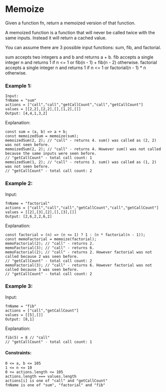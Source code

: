 # Memoize

Given a function fn, return a memoized version of that function.

A memoized function is a function that will never be called twice with the same inputs. Instead it will return a cached value.

You can assume there are 3 possible input functions: sum, fib, and factorial.

sum accepts two integers a and b and returns a + b.
fib accepts a single integer n and returns 1 if n <= 1 or fib(n - 1) + fib(n - 2) otherwise.
factorial accepts a single integer n and returns 1 if n <= 1 or factorial(n - 1) \* n otherwise.

### Example 1:

```
Input:
fnName = "sum"
actions = ["call","call","getCallCount","call","getCallCount"]
values = [[2,2],[2,2],[],[1,2],[]]
Output: [4,4,1,3,2]
```

Explanation:

```
const sum = (a, b) => a + b;
const memoizedSum = memoize(sum);
memoizedSum(2, 2); // "call" - returns 4. sum() was called as (2, 2) was not seen before.
memoizedSum(2, 2); // "call" - returns 4. However sum() was not called because the same inputs were seen before.
// "getCallCount" - total call count: 1
memoizedSum(1, 2); // "call" - returns 3. sum() was called as (1, 2) was not seen before.
// "getCallCount" - total call count: 2
```

### Example 2:

Input:

```
fnName = "factorial"
actions = ["call","call","call","getCallCount","call","getCallCount"]
values = [[2],[3],[2],[],[3],[]]
Output: [2,6,2,2,6,2]
```

Explanation:

```
const factorial = (n) => (n <= 1) ? 1 : (n * factorial(n - 1));
const memoFactorial = memoize(factorial);
memoFactorial(2); // "call" - returns 2.
memoFactorial(3); // "call" - returns 6.
memoFactorial(2); // "call" - returns 2. However factorial was not called because 2 was seen before.
// "getCallCount" - total call count: 2
memoFactorial(3); // "call" - returns 6. However factorial was not called because 3 was seen before.
// "getCallCount" - total call count: 2
```

### Example 3:

Input:

```
fnName = "fib"
actions = ["call","getCallCount"]
values = [[5],[]]
Output: [8,1]
```

Explanation:

```
fib(5) = 8 // "call"
// "getCallCount" - total call count: 1
```

#### Constraints:

```
0 <= a, b <= 105
1 <= n <= 10
0 <= actions.length <= 105
actions.length === values.length
actions[i] is one of "call" and "getCallCount"
fnName is one of "sum", "factorial" and "fib"
```
